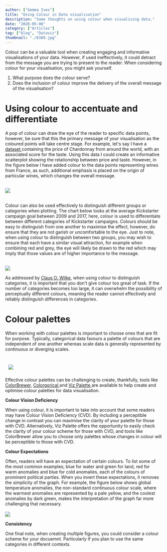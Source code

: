 ```yaml
---
author: ["Gemma Ives"]
title: "Using Colour in Data visualisation"
description: "Some thoughts on using colour when visualising data."
date: "2020-05-06"
category: ["Articles"]
tag: ["blog", "Dataviz"]
thumbnail: "./8389.jpg"
---
```


<div className="container mx-auto">
  <p> Colour can be a valuable tool when creating engaging and informative visualisations of your data.
  However, if used ineffectively, it could detract from the message you are trying to present to the reader.
  When considering colour for your visualisation, you might ask yourself.
  </p>
  <ol>
  <li> What purpose does the colour serve? </li>
  <li> Does the inclusion of colour improve the delivery of the overall message of the visualisation? </li>
</ol>
</div>

<div className="container mx-auto">
  <h1 className="mart">Using colour to accentuate and differentiate</h1>
  <p> A pop of colour can draw the eye of the reader to specific data points, however, be sure that this the primary message of your visualisation as the coloured points will take centre stage.
  For example, let's say I have a <a href="https://www.kaggle.com/zynicide/wine-reviews/"> dataset </a>
  containing the price of Chardonnay from around the world, with an associated score for the taste.
  Using this data I could create an informative scatterplot showing the relationship between price and taste.
  However, in the figure below I have added colour to the data points representing wines from France, as such, additional emphasis is placed on the origin of particular wines, which changes the overall message.
  </p>
  <br />
  <img src="./FrenchWine2.png"></img>
</div>

<div className="container mx-auto">
<br />
  <p> Colour can also be used effectively to distinguish different groups or categories when plotting.
  The chart below looks at the average Kickstarter campaign goal between 2009 and 2017, here, colour is used to differentiate between different categories of Kickstarter campaigns.
  Colours should be easy to distinguish from one another to maximise the effect, however, do ensure that they are not garish or uncomfortable to the eye.
  Just to note, when using colour to distinguish between two groups, you may wish to ensure that each have a similar visual attraction, for example when combining red and grey, the eye will likely be drawn to the red which may imply that those values are of higher importance to the message.
  </p>
<br />
  <img src="./Kickstarter2.png"></img>
<br />
  <p> As addressed by <a href="https://serialmentor.com/dataviz/color-pitfalls.html#encoding-too-much-or-irrelevant-information/"> Claus O. Wilke</a>, when using colour to distinguish categories, it is important that you don’t give colour too great of task.
  If the number of categories becomes too large, it can overwhelm the possibility of perceptually different colours, meaning the reader cannot effectively and reliably distinguish differences in categories.
  </p>
</div>

<div className="container mx-auto">
  <h1 className="mart">Colour palettes</h1>
  <p> When working with colour palettes is important to choose ones that are fit for purpose.
  Typically, categorical data favours a palette of colours that are independent of one another whereas scale data is generally represented by continuous or diverging scales.
  </p>
<br />
  <div style="float:none;width:300px;padding:10px 0 10px 10px">
    <img src="./Colour Scales.png"/>
  </div>
  <p> Effective colour palettes can be challenging to create, thankfully, tools like
  <a href="https://colorbrewer2.org/"> ColorBrewer</a>,
  <a href="http://vrl.cs.brown.edu/color"> Colorgorical </a> and
  <a href="https://projects.susielu.com/viz-palette"> Viz Palette </a>
 are available to help create and optimise colour palettes for data visualisation.
 </p>
</div>

<div className="container mx-auto">
<p> <strong> Colour Vision Deficiency </strong></p>
<p> When using colour, it is important to take into account that some readers may have Colour Vision Deficiency (CVD).
By including a perceptible change in contrast you can maximise the clarity of your palette for those with CVD.
Alternatively, Viz Palette offers the opportunity to easily check the clarity of your colour scheme for those with CVD, and tools like ColorBrewer allow you to choose only palettes whose changes in colour will be perceptible to those with CVD.
</p>
<p> <strong> Colour Expectations </strong></p>
<p> Often, readers will have an expectation of certain colours. To list some of the most common examples; blue for water and green for land,
red for warm anomalies and blue for cold anomalies, each of the colours of prominent political parties.
When you invert these expectations, it removes the simplicity of the graph.
For example, the figure below shows global temperature anomalies, the non-standard continuous colour scale, where the warmest anomalies are represented by a pale yellow, and the coolest anomalies by dark green, makes the interpretation of the graph far more challenging that necessary.
<br />
<br />
<img src="./WrongColors2.png"></img>
<br />
</p>
<p> <strong> Consistency </strong></p>
<p> One final note, when creating multiple figures, you could consider a colour scheme for your docuemnt.
Particularly if you plan to use the same categories in different contexts.
</p>
</div>

